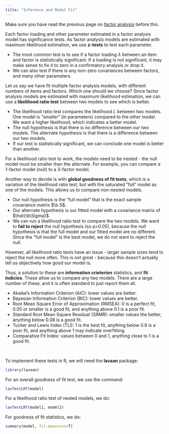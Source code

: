 ```yaml
---
title: "Inference and Model Fit"
---
```


::: small
Make sure you have read the previous page on [factor analysis](factor.qmd) before this.
:::

Each factor loading and other parameter estimated in a factor analysis model has significance tests. As factor analysis models are estimated with maximum likelihood estimation, we use **z-tests** to test each parameter.

-   The most common test is to see if a factor loading $\lambda$ between an item and factor is statistically significant. If a loading is not significant, it may make sense to fix it to zero in a confirmatory analysis or drop it.
-   We can also test if there is any non-zero covariances between factors, and many other parameters.

Let us say we have fit multiple factor analysis models, with different numbers of items and factors. Which one should we choose? Since factor analysis models are estimated with maximum likelihood estimation, we can use a **likelihood ratio test** between two models to see which is better.

-   The likelihood ratio test compares the likelihood $L$ between two models. One model is "smaller" (in parameters) compared to the other model. We want a higher likelihood, which indicates a better model.
-   The null hypothesis is that there is no difference between our two models. The alternate hypothesis is that there is a difference between our two models.
-   If our test is statistically significant, we can conclude one model is better than another.

::: small
For a likelihood ratio test to work, the models need to be nested - the null model must be smaller than the alternate. For example, you can compare a 1-factor model (null) to a 3-factor model.
:::

Another way to decide is with **global goodness of fit tests**, which is a variation of the likelihood ratio test, but with the saturated "full" model as one of the models. This allows us to compare non-nested models.

-   Our null hypothesis is the "full model" that is the exact sample covariance matrix $\b S$.
-   Our alternate hypothesis is our fitted model with a covariance matrix of $\hat{\b\Sigma}$.
-   We can run a likelihood ratio test to compare the two models. We want to **fail to reject** the null hypothesis (so p\>0.05), because the null hypothesis is that the full model and our fitted model are no different. Since the "full model" is the best model, we do not want to reject the null.

However, all likelihood ratio tests have an issue - larger sample sizes tend to reject the null more often. This is not great - because this doesn't actually tell us objectively how good our model is.

Thus, a solution to these are **information crieterion** statistics, and **fit indicies**. These allow us to compare any two models. There are a large number of these, and it is often standard to just report them all.

-   Akaike's Information Criterion (AIC): lower values are better.
-   Bayesian Information Criterion (BIC): lower values are better.
-   Root Mean Square Error of Approximation (RMSEA): 0 is a perfect fit, 0.05 or smaller is a good fit, and anything above 0.1 is a poor fit.
-   Standard Root Mean Square Residual (SRMR): smaller values the better, anything below 0.08 is a good fit.
-   Tucker and Lewis Index (TLI): 1 is the best fit, anything below 0.9 is a poor fit, and anything above 1 may indicate overfitting.
-   Comparative Fit Index: values between 0 and 1, anything close to 1 is a good fit.

<br />

To implement these tests in R, we will need the **lavaan** package:

```r
library(lavaan)
```

For an overall goodness of fit test, we use the command:

```r
lavTestLRT(model)
```

For a likelihood ratio test of nested models, we do:

```r
lavTestLRT(model1, model2)
```

For goodness of fit statistics, we do:

```r
summary(model, fit.measures=T)
```
